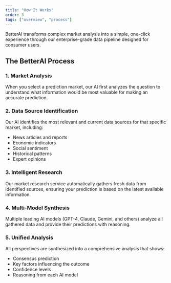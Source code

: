 ```yaml
---
title: "How It Works"
order: 3
tags: ["overview", "process"]
---
```




BetterAI transforms complex market analysis into a simple, one-click experience through our enterprise-grade data pipeline designed for consumer users.

## The BetterAI Process

### 1. Market Analysis
When you select a prediction market, our AI first analyzes the question to understand what information would be most valuable for making an accurate prediction.

### 2. Data Source Identification
Our AI identifies the most relevant and current data sources for that specific market, including:
- News articles and reports
- Economic indicators
- Social sentiment
- Historical patterns
- Expert opinions

### 3. Intelligent Research
Our market research service automatically gathers fresh data from identified sources, ensuring your prediction is based on the latest available information.

### 4. Multi-Model Synthesis
Multiple leading AI models (GPT-4, Claude, Gemini, and others) analyze all gathered data and provide their predictions with reasoning.

### 5. Unified Analysis
All perspectives are synthesized into a comprehensive analysis that shows:
- Consensus prediction
- Key factors influencing the outcome
- Confidence levels
- Reasoning from each AI model


